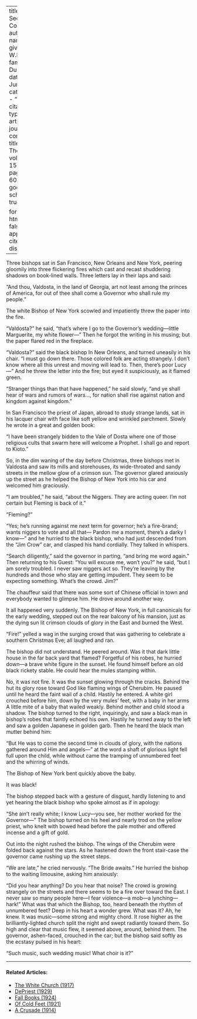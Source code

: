 
---
title: 'The Second Coming'
author:
  - name:
      given: W.E.B.
      family: Du Bois
date: Jun. 1917
categories: 
  - ""
citation: 
  type: article-journal
  container-title: The Crisis
  volume: 15
  issue: 2
  page: 59-60
google-scholar: true

format:
  html:
    toc: false
    appendix-cite-as: display
---



Three bishops sat in San Francisco, New Orleans and New York, peering gloomily into three flickering fires which cast and recast shuddering shadows on book-lined walls. Three letters lay in their laps and said:

"And thou, Valdosta, in the land of Georgia, art not least among the princes of America, for out of thee shall come a Governor who shall rule my people."

The white Bishop of New York scowled and impatiently threw the paper into the fire.

"Valdosta?" he said, "that's where I go to the Governor's wedding---little Marguerite, my white flower---" Then he forgot the writing in his musing; but the paper flared red in the fireplace.

"Valdosta?" said the black bishop In New Orleans, and turned uneasily in his chair. "I must go down there. Those colored folk are acting strangely. I don't know where all this unrest and moving will lead to. Then, there's poor Lucy---" And he threw the letter into the fire; but eyed it suspiciously, as it flamed green.

"Stranger things than that have happened," he said slowly, "and ye shall hear of wars and rumors of wars..., for nation shall rise against nation and kingdom against kingdom."

In San Francisco the priest of Japan, abroad to study strange lands, sat in his lacquer chair with face like soft yellow and wrinkled parchment. Slowly he wrote in a great and golden book:

"I have been strangely bidden to the Vale of Dosta where one of those religious cults that swarm here will welcome a Prophet. I shall go and report to Kioto."

So, in the dim waning of the day before Christmas, three bishops met in Valdosta and saw its mills and storehouses, its wide-throated and sandy streets in the mellow glow of a crimson sun. The governor glared anxiously up the street as he helped the Bishop of New York into his car and welcomed him graciously.

"I am troubled," he said, "about the Niggers. They are acting queer. I'm not certain but Fleming is back of it."

"Fleming?"

"Yes; he's running against me next term for governor; he's a fire-brand; wants niggers to vote and all that--- Pardon me a moment, there's a darky I know---" and he hurried to the black bishop, who had just descended from the "Jim Crow" car, and clasped his hand cordially. They talked in whispers.

"Search diligently," said the governor in parting, "and bring me word
again." Then returning to his Guest: "You will excuse me, won't you?" he
said, "but I am sorely troubled. I never saw niggers act so. They're leaving
by the hundreds and those who stay are getting impudent. They seem to be
expecting something. What's the crowd. Jim?"

The chauffeur said that there was some sort of Chinese official in town and
everybody wanted to glimpse him. He drove around another way.

It all happened very suddenly. The Bishop of New York, in full canonicals
for the early wedding, stepped out on the rear balcony of his mansion, just as
the dying sun lit crimson clouds of glory in the East and burned the West.

"Fire!" yelled a wag in the surging crowd that was gathering to celebrate
a southern Christmas Eve; all laughed and ran.

The bishop did not understand. He peered around. Was it that dark little
house in the far back yard that flamed? Forgetful of his robes, he hurried
down—a brave white figure in the sunset. He found himself before an old
black rickety stable. He could hear the mules stamping within.

No, it was not fire. It was the sunset glowing through the cracks. Behind
the hut its glory rose toward God like flaming wings of Cherubim. He paused
until he heard the faint wail of a child. Hastily he entered. A white girl
crouched before him, down by the very mules' feet, with a baby in her arms
A little mite of a baby that wailed weakly. Behind mother and child stood a
shadow. The bishop turned to the right, inquiringly, and saw a black man
in bishop's robes that faintly echoed his own. Hastily he turned away to the
left and saw a golden Japanese in golden garb. Then he heard the black man
mutter behind him:

"But He was to come the second time in clouds of glory, with the nations
gathered around Him and angels---" at the word a shaft of glorious light fell full
upon the child, while without came the tramping of unnumbered feet and the
whirring of winds.

The Bishop of New York bent quickly above the baby.

It was black!

The bishop stepped back with a gesture of disgust, hardly listening to and
yet hearing the black bishop who spoke almost as if in apology:

"She ain't really white; I know Lucy---you see, her mother worked for
the Governor---" The bishop turned on his heel and nearly trod on the yellow
priest, who knelt with bowed head before the pale mother and offered incense
and a gift of gold.

Out into the night rushed the bishop. The wings of the Cherubim were
folded back against the stars. As he hastened down the front stair-case the
governor came rushing up the street steps.

"We are late," he cried nervously. "The Bride awaits." He hurried the
bishop to the waiting limousine, asking him anxiously:

"Did you hear anything? Do you hear that noise? The crowd is growing
strangely on the streets and there seems to be a fire over toward the East. I
never saw so many people here---I fear violence---a mob---a lynching---hark!"
What was that which the Bishop, too, heard beneath the rhythm of unnumbered feet? Deep in his heart a wonder grew. What was it? Ah, he knew.
It was music---some strong and mighty chord. It rose higher as the brilliantly-lighted church split the night and swept radiantly toward them. So high and
clear that music flew, it seemed above, around, behind them. The governor,
ashen-faced, crouched in the car; but the bishop said softly as the ecstasy pulsed
in his heart:

"Such music, such wedding music! What choir is it?"

<!-- Similar articles start here -->
<div  class="clear-wrap"></div>
<hr>
#### Related Articles:

* [The White Church (1917)](/Volumes/14/01/white_church.html)
* [DePriest (1929)](/Volumes/36/02/depriest.html)
* [Fall Books (1924)](/Volumes/29/01/fall_books.html)
* [Of Cold Feet (1921)](/Volumes/22/05/of_cold_feet.html)
* [A Crusade (1914)](/Volumes/07/05/crusades.html)

<!-- Similar articles end here -->